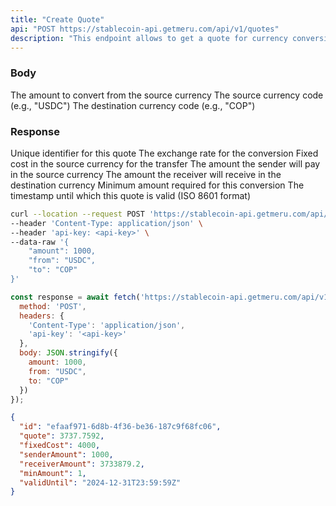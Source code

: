 ```yaml
---
title: "Create Quote"
api: "POST https://stablecoin-api.getmeru.com/api/v1/quotes"
description: "This endpoint allows to get a quote for currency conversion and transfer costs"
---
```


### Body

<ParamField body="amount" type="number" required>
  The amount to convert from the source currency
</ParamField>

<ParamField body="from" type="string" required>
  The source currency code (e.g., "USDC")
</ParamField>

<ParamField body="to" type="string" required>
  The destination currency code (e.g., "COP")
</ParamField>

### Response

<ResponseField name="id" type="string">
  Unique identifier for this quote
</ResponseField>

<ResponseField name="quote" type="number">
  The exchange rate for the conversion
</ResponseField>

<ResponseField name="fixedCost" type="number">
  Fixed cost in the source currency for the transfer
</ResponseField>

<ResponseField name="senderAmount" type="number">
  The amount the sender will pay in the source currency
</ResponseField>

<ResponseField name="receiverAmount" type="number">
  The amount the receiver will receive in the destination currency
</ResponseField>

<ResponseField name="minAmount" type="number">
  Minimum amount required for this conversion
</ResponseField>

<ResponseField name="validUntil" type="string">
  The timestamp until which this quote is valid (ISO 8601 format)
</ResponseField>

<RequestExample>

```bash cURL
curl --location --request POST 'https://stablecoin-api.getmeru.com/api/v1/quotes' \
--header 'Content-Type: application/json' \
--header 'api-key: <api-key>' \
--data-raw '{
    "amount": 1000,
    "from": "USDC",
    "to": "COP"
}'
```

```js Javascript
const response = await fetch('https://stablecoin-api.getmeru.com/api/v1/quotes', {
  method: 'POST',
  headers: {
    'Content-Type': 'application/json',
    'api-key': '<api-key>'
  },
  body: JSON.stringify({
    amount: 1000,
    from: "USDC",
    to: "COP"
  })
});
```

</RequestExample>

<ResponseExample>

```json 200
{
  "id": "efaaf971-6d8b-4f36-be36-187c9f68fc06",
  "quote": 3737.7592,
  "fixedCost": 4000,
  "senderAmount": 1000,
  "receiverAmount": 3733879.2,
  "minAmount": 1,
  "validUntil": "2024-12-31T23:59:59Z"
}
```

</ResponseExample>
